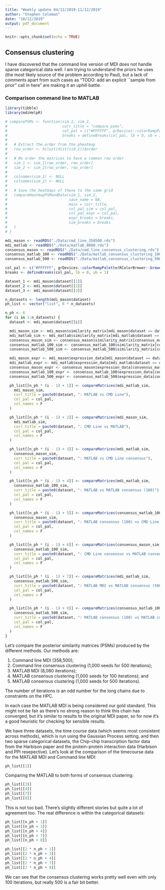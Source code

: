 ```yaml
---
title: "Weekly update 04/12/2019-11/12/2019"
author: "Stephen Coleman"
date: "10/12/2019"
output: pdf_document
---
```


```r
knitr::opts_chunk$set(echo = TRUE)
```

## Consensus clustering

I have discovered that the command line version of MDI does not handle sparse categorical data well. I am trying to understand the priors he uses (the most likely source of the problem according to Paul), but a lack of comments apart from such cases as "TODO: add an explicit ``sample from prior" call in here" are making it an uphill battle.

### Comparison command line to MATLAB

```r
library(tibble)
library(mdiHelpR)

# comparePSMs <- function(sim_1, sim_2,
#                         curr_title = "compare_psms",
#                         col_pal = c("#FFFFFF", grDevices::colorRampPalette(RColorBrewer::brewer.pal(n = 7, name = "Blues"))(100)),
#                         breaks = defineBreaks(col_pal, lb = 0, ub = 1)){
#
#   # Extract the order from the pheatmap
#   row_order <- hclust(dist(sim_1))$order
#
#   # Re order the matrices to have a common row order
#   sim_1 <- sim_1[row_order, row_order]
#   sim_2 <- sim_2[row_order, row_order]
#
#   colnames(sim_1) <- NULL
#   colnames(sim_2) <- NULL
#
#   # Save the heatmaps of these to the same grid
#   compareHeatmapPSMandData(sim_1, sim_2,
#                            save_name = NA,
#                            main = curr_title,
#                            col_pal_sim = col_pal,
#                            col_pal_expr = col_pal,
#                            expr_breaks = breaks,
#                            sim_breaks = breaks
#   )
# }

mdi_mason <- readRDS("./Data/cmd_line_358500.rds")
mdi_matlab <- readRDS("./Data/matlab_8080.rds")
consensus_mason <- readRDS("./Data/cmd_line_consensus_clustering.rds")
consensus_matlab_100 <- readRDS("./Data/matlab_consensus_clustering_100.rds")
consensus_matlab_500 <- readRDS("./Data/matlab_consensus_clustering_500.rds")

col_pal <- c("#FFFFFF", grDevices::colorRampPalette(RColorBrewer::brewer.pal(n = 7, name = "Blues"))(100))
breaks <- defineBreaks(col_pal, lb = 0, ub = 1)
```

```r

dataset_1 <- mdi_mason$dataset[[1]]
dataset_2 <- mdi_mason$dataset[[2]]
dataset_3 <- mdi_mason$dataset[[3]]

n_datasets <- length(mdi_mason$dataset)
ph_list <- vector("list", 6 * n_datasets)

n_ph <- 8
for (i in 1:n_datasets) {
  dataset <- mdi_mason$dataset[[i]]

  mdi_mason_sim <- mdi_mason$similarity_matrix[mdi_mason$dataset == dataset][[1]]
  mdi_matlab_sim <- mdi_matlab$similarity_matrix[mdi_matlab$dataset == dataset][[1]]
  consensus_mason_sim <- consensus_mason$similarity_matrix[consensus_mason$dataset == dataset][[1]]
  consensus_matlab_100_sim <- consensus_matlab_100$similarity_matrix[consensus_matlab_100$dataset == dataset][[1]]
  consensus_matlab_500_sim <- consensus_matlab_500$similarity_matrix[consensus_matlab_500$dataset == dataset][[1]]

  mdi_mason_expr <- mdi_mason$expression_data[mdi_mason$dataset == dataset][[1]]
  mdi_matlab_expr <- mdi_matlab$expression_data[mdi_matlab$dataset == dataset][[1]]
  consensus_mason_expr <- consensus_mason$expression_data[consensus_mason$dataset == dataset][[1]]
  consensus_matlab_100_expr <- consensus_matlab_100$expression_data[consensus_matlab_100$dataset == dataset][[1]]
  consensus_matlab_500_expr <- consensus_matlab_500$expression_data[consensus_matlab_500$dataset == dataset][[1]]

  ph_list[[n_ph * (i - 1) + 1]] <- compareMatrices(mdi_matlab_sim,
    mdi_mason_sim,
    curr_title = paste0(dataset, ": MATLAB vs CMD Line"),
    col_pal = col_pal,
    col_names = F
  )

  ph_list[[n_ph * (i - 1) + 2]] <- compareMatrices(mdi_mason_sim,
    mdi_matlab_sim,
    curr_title = paste0(dataset, ": CMD Line vs MATLAB"),
    col_pal = col_pal,
    col_names = F
  )

  ph_list[[n_ph * (i - 1) + 3]] <- compareMatrices(mdi_matlab_sim,
    consensus_mason_sim,
    curr_title = paste0(dataset, ": MATLAB vs CMD Line consensus"),
    col_pal = col_pal,
    col_names = F
  )

  ph_list[[n_ph * (i - 1) + 4]] <- compareMatrices(mdi_matlab_sim,
    consensus_matlab_100_sim,
    curr_title = paste0(dataset, ": MATLAB vs MATLAB consensus (100)"),
    col_pal = col_pal,
    col_names = F
  )

  ph_list[[n_ph * (i - 1) + 5]] <- compareMatrices(consensus_matlab_100_sim,
    consensus_mason_sim,
    curr_title = paste0(dataset, ": MATLAB consensus (100) vs CMD Line consensus"),
    col_pal = col_pal,
    col_names = F
  )

  ph_list[[n_ph * (i - 1) + 6]] <- compareMatrices(consensus_mason_sim,
    consensus_matlab_100_sim,
    curr_title = paste0(dataset, ": CMD Line consensus vs MATLAB consensus (100)"),
    col_pal = col_pal,
    col_names = F
  )

  ph_list[[n_ph * (i - 1) + 7]] <- compareMatrices(mdi_matlab_sim,
    consensus_matlab_500_sim,
    curr_title = paste0(dataset, ": MATLAB MDI vs MATLAB consensus (500)"),
    col_pal = col_pal,
    col_names = F
  )

  ph_list[[n_ph * (i - 1) + 8]] <- compareMatrices(consensus_matlab_100_sim,
    consensus_matlab_500_sim,
    curr_title = paste0(dataset, ": MATLAB consensus (100) vs MATLAB consensus (500)"),
    col_pal = col_pal,
    col_names = F
  )
}
```

Let's compare the posterior similarity matrices (PSMs) produced by the different methods. Our methods are:

1. Command line MDI (358,500);
2. Command line consensus clustering (1,000 seeds for 500 iterations);
3. MATLAB MDI (8,080 iterations);
4. MATLAB consensus clustering (1,000 seeds for 100 iterations); and
5. MATLAB consensus clustering (1,000 seeds for 500 iterations).

The number of iterations is an odd number for the long chains due to constraints on the HPC.

In each case the MATLAB MDI is being considered our gold standard. This might not be fair as there's no strong reason to think this chain has converged, but it's similar to results to the original MDI paper, so for now it's a good heuristic for checking for sensible results.

We have three datasets, the time course data (which seems most consistent across methods), which is run using the Gaussian Process setting, and then two sparse categorical datasets, the Chip-chip transcription factor data from the Harbison paper and the protein-protein interaction data (Harbison and PPI resepective). Let's look at the comparison of the timecourse data for the MATLAB MDI and Command line MDI: 

```r
ph_list[[1]]
```

Comparing the MATLAB to both forms of consensus clustering:

```r
ph_list[[3]]
ph_list[[4]]
ph_list[[7]]
ph_list[[8]]
```

This is not too bad. There's slightly different stories but quite a lot of agreement too. The real difference is within the categorical datasets:

```r
ph_list[[n_ph + 1]]
ph_list[[n_ph + 3]]
ph_list[[n_ph + 4]]
ph_list[[n_ph + 7]]
ph_list[[n_ph + 8]]

ph_list[[2 * n_ph + 1]]
ph_list[[2 * n_ph + 3]]
ph_list[[2 * n_ph + 4]]
ph_list[[2 * n_ph + 7]]
ph_list[[2 * n_ph + 8]]
```

We can see that the consensus clustering works pretty well even with only 100 iterations, but really 500 is a fair bit better.